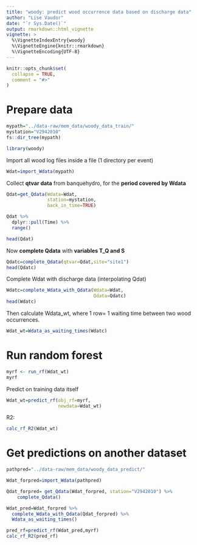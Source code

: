 ```yaml
---
title: "woody: predict wood occurrence data based on discharge data"
author: "Lise Vaudor"
date: "`r Sys.Date()`"
output: rmarkdown::html_vignette
vignette: >
  %\VignetteIndexEntry{woody}
  %\VignetteEngine{knitr::rmarkdown}
  %\VignetteEncoding{UTF-8}
---
```


```r
knitr::opts_chunk$set(
  collapse = TRUE,
  comment = "#>"
)
```

# Prepare data

```r
mypath="../data-raw/mem_data/woody_data_train/"
mystation="V2942010"
fs::dir_tree(mypath)
```

```r
library(woody)
```

Import all wood log files inside a file (1 directory per event)

```r
Wdat=import_Wdata(mypath) 
``` 

Collect **qtvar data** from banquehydro, for the **period covered by Wdata**

```r
Qdat=get_Qdata(Wdata=Wdat,
               station=mystation,
               back_in_time=TRUE)

Qdat %>% 
  dplyr::pull(Time) %>% 
  range()

head(Qdat)
```

Now **complete Qdata** with **variables T_Q and S**

```r
Qdatc=complete_Qdata(qtvar=Qdat,site="site1")
head(Qdatc)
```

Complete Wdat with discharge data (interpolating Qdat)

```r
Wdatc=complete_Wdata_with_Qdata(Wdata=Wdat,
                                Qdata=Qdatc)
head(Wdatc)
```

Then calculate Wdata_wt, where 1 row= 1 waiting time between two wood occurrences.

```r
Wdat_wt=Wdata_as_waiting_times(Wdatc)
```

# Run random forest

```r
myrf <- run_rf(Wdat_wt)
myrf
```

Predict on training data itself

```r
Wdat_wt=predict_rf(obj_rf=myrf,
                   newdata=Wdat_wt)
```

R2:

```r
calc_rf_R2(Wdat_wt)
```

# Get predictions on another dataset

```r
pathpred="../data-raw/mem_data/woody_data_predict/"

Wdat_forpred=import_Wdata(pathpred)

Qdat_forpred= get_Qdata(Wdat_forpred, station="V2942010") %>% 
    complete_Qdata()

Wdat_pred=Wdat_forpred %>%
  complete_Wdata_with_Qdata(Qdat_forpred) %>% 
  Wdata_as_waiting_times() 

pred_rf=predict_rf(Wdat_pred,myrf)
calc_rf_R2(pred_rf)
```

